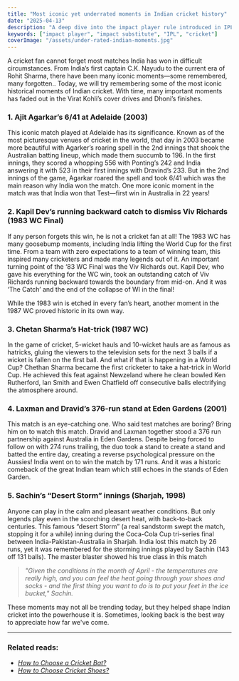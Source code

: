 ```yaml
---
title: "Most iconic yet underrated moments in Indian cricket history"
date: "2025-04-13"
description: "A deep dive into the impact player rule introduced in IPL."
keywords: ["impact player", "impact substitute", "IPL", "cricket"]
coverImage: "/assets/under-rated-indian-moments.jpg"
---
```



A cricket fan cannot forget most matches India has won in difficult circumstances. From India’s first captain C.K. Nayudu to the current era of Rohit Sharma, there have been many iconic moments—some remembered, many forgotten.. Today, we will try remembering some of the most iconic historical moments of Indian cricket. With time, many important moments has faded out in the Virat Kohli’s cover drives and Dhoni’s finishes. 

### 1. Ajit Agarkar’s 6/41 at Adelaide (2003)
This iconic match played at Adelaide has its significance. Known as of the most picturesque venues of cricket in the world, that day in 2003 became more beautiful with Agarker’s roaring spell in the 2nd innings that shook the Australian batting lineup, which made them succumb to 196. In the first innings, they scored a whopping 556 with Ponting’s 242 and India answering it with 523 in their first innings with Dravind’s 233. But in the 2nd innings of the game, Agarkar roared the spell and took 6/41 which was the main reason why India won the match. One more iconic moment in the match was that India won that Test—first win in Australia in 22 years! 

### 2. Kapil Dev’s running backward catch to dismiss Viv Richards (1983 WC Final)
If any person forgets this win, he is not a cricket fan at all! The 1983 WC has many goosebump moments, including India lifting the World Cup for the first time. From a team with zero expectations to a team of winning team, this inspired many cricketers and made many legends out of it. An important turning point of the ‘83 WC Final was the Viv Richards out. Kapil Dev, who gave his everything for the WC win, took an outstanding catch of Viv Richards running backward towards the boundary from mid-on. And it was ‘The Catch’ and the end of the collapse of WI in the final!

While the 1983 win is etched in every fan’s heart, another moment in the 1987 WC proved historic in its own way.

### 3. Chetan Sharma’s Hat-trick (1987 WC)
In the game of cricket, 5-wicket hauls and 10-wicket hauls are as famous as hatricks, gluing the viewers to the television sets for the next 3 balls if a wicket is fallen on the first ball. And what if that is happening in a World Cup? Chethan Sharma became the first cricketer to take a hat-trick in World Cup. He achieved this feat against Newzeland where he clean bowled Ken Rutherford, Ian Smith and Ewen Chatfield off consecutive balls electrifying the atmosphere around.  

### 4. Laxman and Dravid’s 376-run stand at Eden Gardens (2001) 
This match is an eye-catching one. Who said test matches are boring? Bring him on to watch this match. Dravid and Laxman together stood a 376 run partnership against Australia in Eden Gardens. Despite being forced to follow on with 274 runs trailing, the duo took a stand to create a stand and batted the entire day, creating a reverse psychological pressure on the Aussies! India went on to win the match by 171 runs. And it was a historic comeback of the great Indian team which still echoes in the stands of Eden Garden.

### 5. Sachin’s “Desert Storm” innings (Sharjah, 1998) 
Anyone can play in the calm and pleasant weather conditions. But only legends play even in the scorching desert heat, with back-to-back centuries. This famous “desert Storm” (a real sandstorm swept the match, stopping it for a while) inning during the Coca-Cola Cup tri-series final between India-Pakistan-Australia in Sharjah. India lost this match by 26 runs, yet it was remembered for the storming innings played by Sachin (143 off 131 balls). The master blaster showed his true class in this match 

> *"Given the conditions in the month of April - the temperatures are really high, and you can feel the heat going through your shoes and socks - and the first thing you want to do is to put your feet in the ice bucket," Sachin.* 

These moments may not all be trending today, but they helped shape Indian cricket into the powerhouse it is. Sometimes, looking back is the best way to appreciate how far we've come.

---
### Related reads:
- <em><a href="/category/sports-fitness/how-to-choose-a-cricket-bat"
      >How to Choose a Cricket Bat?</a></em>
- <em><a href="/category/sports-fitness/how-to-choose-cricket-shoes"
      >How to Choose Cricket Shoes?</a></em>